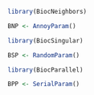 <!-- Nearest neighbour detection -->

```r
library(BiocNeighbors)

BNP <- AnnoyParam()
```

<!-- Singular value decomposition -->

```r
library(BiocSingular)

BSP <- RandomParam()
```

<!-- Parallel evaluation -->

```r
library(BiocParallel)

BPP <- SerialParam()
```
